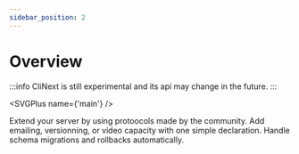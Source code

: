 ```yaml
---
sidebar_position: 2
---
```



# Overview

:::info
CliNext is still experimental and its api may change in the future.
:::

<div className={'bg-red-200 flex p-8'}>
<SVGComponent 
Svg={require('@site/static/img/swarm.svg').default} 
className={`w-[200px]`} 
role="img" />
</div>

<SVGPlus name={'main'} />

Extend your server by using protoocols made by the community. Add emailing, versionning, or video capacity with one simple declaration. Handle schema migrations and rollbacks automatically.
